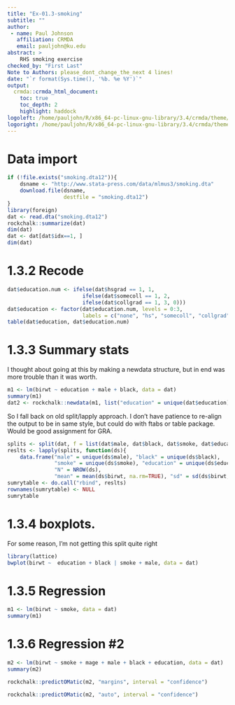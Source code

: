 ```yaml
---
title: "Ex-01.3-smoking"
subtitle: ""
author:
 - name: Paul Johnson
   affiliation: CRMDA
   email: pauljohn@ku.edu
abstract: >
    RHS smoking exercise
checked_by: "First Last"
Note to Authors: please_dont_change_the_next 4 lines!
date: "`r format(Sys.time(), '%b. %e %Y')`"
output:
  crmda::crmda_html_document:
    toc: true
    toc_depth: 2
    highlight: haddock
logoleft: /home/pauljohn/R/x86_64-pc-linux-gnu-library/3.4/crmda/theme/jayhawk.png
logoright: /home/pauljohn/R/x86_64-pc-linux-gnu-library/3.4/crmda/theme/CRMDAlogo-vert.png
---
```


# Data import
```r
if (!file.exists("smoking.dta12")){
    dsname <- "http://www.stata-press.com/data/mlmus3/smoking.dta"
    download.file(dsname,
                  destfile = "smoking.dta12")
}
library(foreign)
dat <- read.dta("smoking.dta12")
rockchalk::summarize(dat)
dim(dat)
dat <- dat[dat$idx==1, ]
dim(dat)
```

# 1.3.2 Recode

```r
dat$education.num <- ifelse(dat$hsgrad == 1, 1,
                        ifelse(dat$somecoll == 1, 2,
                        ifelse(dat$collgrad == 1, 3, 0)))
dat$education <- factor(dat$education.num, levels = 0:3,
                        labels = c("none", "hs", "somecoll", "collgrad"))
table(dat$education, dat$education.num)
```

# 1.3.3 Summary stats

I thought about going at this by making a newdata structure, but in
end was more trouble than it was worth.

```r
m1 <- lm(birwt ~ education + male + black, data = dat)
summary(m1)
dat2 <- rockchalk::newdata(m1, list("education" = unique(dat$education), "male" = unique(dat$male), "black" = unique(dat$black)))
```

So I fall back on old split/lapply approach. I don't have patience to
re-align the output to be in same style, but could do with ftabs or
table package.  Would be good assignment for GRA.

```r
splits <- split(dat, f = list(dat$male, dat$black, dat$smoke, dat$education), drop = TRUE)
reslts <- lapply(splits, function(ds){
    data.frame("male" = unique(ds$male), "black" = unique(ds$black),
               "smoke" = unique(ds$smoke), "education" = unique(ds$education),
               "N" = NROW(ds), 
               "mean" = mean(ds$birwt, na.rm=TRUE), "sd" = sd(ds$birwt, na.rm=TRUE))})
sumrytable <- do.call("rbind", reslts)
rownames(sumrytable) <- NULL
sumrytable
```

# 1.3.4 boxplots. 

For some reason, I'm not getting this split quite right

```r
library(lattice)
bwplot(birwt ~  education + black | smoke + male, data = dat)
```


# 1.3.5 Regression

```r
m1 <- lm(birwt ~ smoke, data = dat)
summary(m1)
```

# 1.3.6 Regression #2

```r
m2 <- lm(birwt ~ smoke + mage + male + black + education, data = dat)
summary(m2)
```

```r
rockchalk::predictOMatic(m2, "margins", interval = "confidence")
```


```r
rockchalk::predictOMatic(m2, "auto", interval = "confidence")
```
